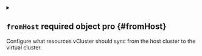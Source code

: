 
<details className="config-field" data-expandable="true">
<summary>

## `fromHost` <span className="config-field-required" data-required="false">required</span> <span className="config-field-type">object</span> <span className="config-field-default"></span> <span className="config-field-enum"></span> <span data-pro="false" className="config-field-pro">pro</span> {#fromHost}

Configure what resources vCluster should sync from the host cluster to the virtual cluster.

</summary>




<details className="config-field" data-expandable="true">
<summary>

### `nodes` <span className="config-field-required" data-required="false">required</span> <span className="config-field-type">object</span> <span className="config-field-default"></span> <span className="config-field-enum"></span> <span data-pro="false" className="config-field-pro">pro</span> {#fromHost-nodes}

Nodes defines if nodes should get synced from the host cluster to the virtual cluster, but not back.

</summary>




<details className="config-field" data-expandable="false" open>
<summary>

#### `enabled` <span className="config-field-required" data-required="false">required</span> <span className="config-field-type">boolean</span> <span className="config-field-default">false</span> <span className="config-field-enum"></span> <span data-pro="false" className="config-field-pro">pro</span> {#fromHost-nodes-enabled}

Enabled specifies if syncing real nodes should be enabled. If this is disabled, vCluster will create fake nodes instead.

</summary>



</details>



<details className="config-field" data-expandable="false" open>
<summary>

#### `syncBackChanges` <span className="config-field-required" data-required="false">required</span> <span className="config-field-type">boolean</span> <span className="config-field-default">false</span> <span className="config-field-enum"></span> <span data-pro="false" className="config-field-pro">pro</span> {#fromHost-nodes-syncBackChanges}

SyncBackChanges enables syncing labels and taints from the virtual cluster to the host cluster. If this is enabled someone within the virtual cluster will be able to change the labels and taints of the host cluster node.

</summary>



</details>



<details className="config-field" data-expandable="false" open>
<summary>

#### `clearImageStatus` <span className="config-field-required" data-required="false">required</span> <span className="config-field-type">boolean</span> <span className="config-field-default">false</span> <span className="config-field-enum"></span> <span data-pro="false" className="config-field-pro">pro</span> {#fromHost-nodes-clearImageStatus}

ClearImageStatus will erase the image status when syncing a node. This allows to hide images that are pulled by the node.

</summary>



</details>



<details className="config-field" data-expandable="true">
<summary>

#### `selector` <span className="config-field-required" data-required="false">required</span> <span className="config-field-type">object</span> <span className="config-field-default"></span> <span className="config-field-enum"></span> <span data-pro="false" className="config-field-pro">pro</span> {#fromHost-nodes-selector}

Selector can be used to define more granular what nodes should get synced from the host cluster to the virtual cluster.

</summary>




<details className="config-field" data-expandable="false" open>
<summary>

##### `all` <span className="config-field-required" data-required="false">required</span> <span className="config-field-type">boolean</span> <span className="config-field-default">false</span> <span className="config-field-enum"></span> <span data-pro="false" className="config-field-pro">pro</span> {#fromHost-nodes-selector-all}

All specifies if all nodes should get synced by vCluster from the host to the virtual cluster or only the ones where pods are assigned to.

</summary>



</details>



<details className="config-field" data-expandable="false" open>
<summary>

##### `labels` <span className="config-field-required" data-required="false">required</span> <span className="config-field-type">object</span> <span className="config-field-default"></span> <span className="config-field-enum"></span> <span data-pro="false" className="config-field-pro">pro</span> {#fromHost-nodes-selector-labels}

Labels are the node labels used to sync nodes from host cluster to virtual cluster. This will also set the node selector when syncing a pod from virtual cluster to host cluster to the same value.

</summary>



</details>


</details>


</details>



<details className="config-field" data-expandable="true">
<summary>

### `events` <span className="config-field-required" data-required="false">required</span> <span className="config-field-type">object</span> <span className="config-field-default"></span> <span className="config-field-enum"></span> <span data-pro="false" className="config-field-pro">pro</span> {#fromHost-events}

Events defines if events should get synced from the host cluster to the virtual cluster, but not back.

</summary>




<details className="config-field" data-expandable="false" open>
<summary>

#### `enabled` <span className="config-field-required" data-required="false">required</span> <span className="config-field-type">boolean</span> <span className="config-field-default">false</span> <span className="config-field-enum"></span> <span data-pro="false" className="config-field-pro">pro</span> {#fromHost-events-enabled}

Enabled defines if this option should be enabled.

</summary>



</details>


</details>



<details className="config-field" data-expandable="true">
<summary>

### `ingressClasses` <span className="config-field-required" data-required="false">required</span> <span className="config-field-type">object</span> <span className="config-field-default"></span> <span className="config-field-enum"></span> <span data-pro="false" className="config-field-pro">pro</span> {#fromHost-ingressClasses}

IngressClasses defines if ingress classes should get synced from the host cluster to the virtual cluster, but not back.

</summary>




<details className="config-field" data-expandable="false" open>
<summary>

#### `enabled` <span className="config-field-required" data-required="false">required</span> <span className="config-field-type">boolean</span> <span className="config-field-default">false</span> <span className="config-field-enum"></span> <span data-pro="false" className="config-field-pro">pro</span> {#fromHost-ingressClasses-enabled}

Enabled defines if this option should be enabled.

</summary>



</details>


</details>



<details className="config-field" data-expandable="true">
<summary>

### `storageClasses` <span className="config-field-required" data-required="false">required</span> <span className="config-field-type">object</span> <span className="config-field-default"></span> <span className="config-field-enum"></span> <span data-pro="false" className="config-field-pro">pro</span> {#fromHost-storageClasses}

StorageClasses defines if storage classes should get synced from the host cluster to the virtual cluster, but not back. If auto, is automatically enabled when the virtual scheduler is enabled.

</summary>




<details className="config-field" data-expandable="false" open>
<summary>

#### `enabled` <span className="config-field-required" data-required="false">required</span> <span className="config-field-type">string|boolean</span> <span className="config-field-default"></span> <span className="config-field-enum"></span> <span data-pro="false" className="config-field-pro">pro</span> {#fromHost-storageClasses-enabled}

Enabled defines if this option should be enabled.

</summary>



</details>


</details>



<details className="config-field" data-expandable="true">
<summary>

### `csiNodes` <span className="config-field-required" data-required="false">required</span> <span className="config-field-type">object</span> <span className="config-field-default"></span> <span className="config-field-enum"></span> <span data-pro="false" className="config-field-pro">pro</span> {#fromHost-csiNodes}

CSINodes defines if csi nodes should get synced from the host cluster to the virtual cluster, but not back. If auto, is automatically enabled when the virtual scheduler is enabled.

</summary>




<details className="config-field" data-expandable="false" open>
<summary>

#### `enabled` <span className="config-field-required" data-required="false">required</span> <span className="config-field-type">string|boolean</span> <span className="config-field-default"></span> <span className="config-field-enum"></span> <span data-pro="false" className="config-field-pro">pro</span> {#fromHost-csiNodes-enabled}

Enabled defines if this option should be enabled.

</summary>



</details>


</details>



<details className="config-field" data-expandable="true">
<summary>

### `csiDrivers` <span className="config-field-required" data-required="false">required</span> <span className="config-field-type">object</span> <span className="config-field-default"></span> <span className="config-field-enum"></span> <span data-pro="false" className="config-field-pro">pro</span> {#fromHost-csiDrivers}

CSIDrivers defines if csi drivers should get synced from the host cluster to the virtual cluster, but not back. If auto, is automatically enabled when the virtual scheduler is enabled.

</summary>




<details className="config-field" data-expandable="false" open>
<summary>

#### `enabled` <span className="config-field-required" data-required="false">required</span> <span className="config-field-type">string|boolean</span> <span className="config-field-default"></span> <span className="config-field-enum"></span> <span data-pro="false" className="config-field-pro">pro</span> {#fromHost-csiDrivers-enabled}

Enabled defines if this option should be enabled.

</summary>



</details>


</details>



<details className="config-field" data-expandable="true">
<summary>

### `csiStorageCapacities` <span className="config-field-required" data-required="false">required</span> <span className="config-field-type">object</span> <span className="config-field-default"></span> <span className="config-field-enum"></span> <span data-pro="false" className="config-field-pro">pro</span> {#fromHost-csiStorageCapacities}

CSIStorageCapacities defines if csi storage capacities should get synced from the host cluster to the virtual cluster, but not back. If auto, is automatically enabled when the virtual scheduler is enabled.

</summary>




<details className="config-field" data-expandable="false" open>
<summary>

#### `enabled` <span className="config-field-required" data-required="false">required</span> <span className="config-field-type">string|boolean</span> <span className="config-field-default"></span> <span className="config-field-enum"></span> <span data-pro="false" className="config-field-pro">pro</span> {#fromHost-csiStorageCapacities-enabled}

Enabled defines if this option should be enabled.

</summary>



</details>


</details>


</details>
